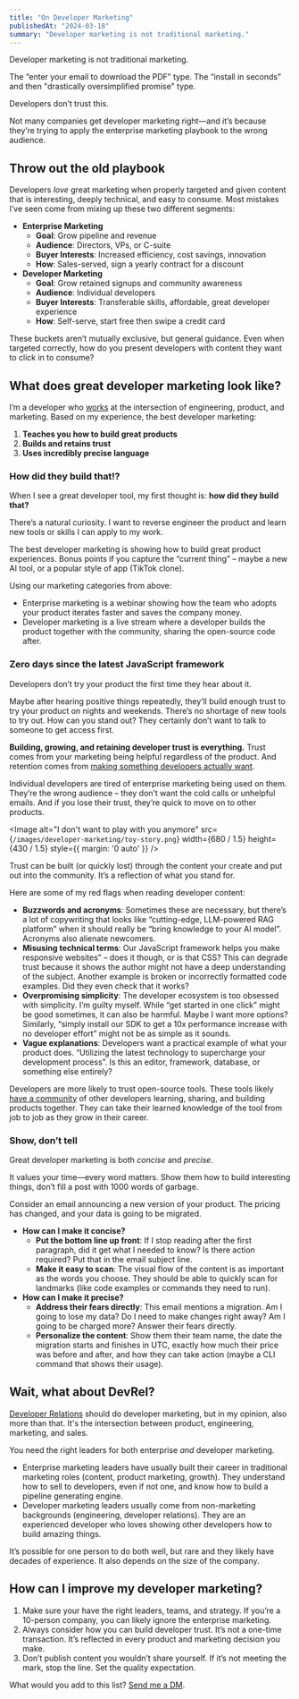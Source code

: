```yaml
---
title: "On Developer Marketing"
publishedAt: "2024-03-18"
summary: "Developer marketing is not traditional marketing."
---
```


Developer marketing is not traditional marketing.

The “enter your email to download the PDF” type. The “install in seconds” and then "drastically oversimplified promise" type.

Developers don’t trust this.

Not many companies get developer marketing right—and it’s because they’re trying to apply the enterprise marketing playbook to the wrong audience.

## Throw out the old playbook

Developers _love_ great marketing when properly targeted and given content that is interesting, deeply technical, and easy to consume. Most mistakes I’ve seen come from mixing up these two different segments:

- **Enterprise Marketing**
  - **Goal**: Grow pipeline and revenue
  - **Audience**: Directors, VPs, or C-suite
  - **Buyer Interests**: Increased efficiency, cost savings, innovation
  - **How**: Sales-served, sign a yearly contract for a discount
- **Developer Marketing**
  - **Goal**: Grow retained signups and community awareness
  - **Audience**: Individual developers
  - **Buyer Interests**: Transferable skills, affordable, great developer experience
  - **How**: Self-serve, start free then swipe a credit card

These buckets aren’t mutually exclusive, but general guidance. Even when targeted correctly, how do you present developers with content they want to click in to consume?

## What does great developer marketing look like?

I’m a developer who [works](/work) at the intersection of engineering, product, and marketing. Based on my experience, the best developer marketing:

1. **Teaches you how to build great products**
2. **Builds and retains trust**
3. **Uses incredibly precise language**

### How did they build that!?

When I see a great developer tool, my first thought is: **how did they build that?**

There’s a natural curiosity. I want to reverse engineer the product and learn new tools or skills I can apply to my work.

The best developer marketing is showing how to build great product experiences. Bonus points if you capture the “current thing” – maybe a new AI tool, or a popular style of app (TikTok clone).

<StaticTweet id="1744201046627356885" />

Using our marketing categories from above:

- Enterprise marketing is a webinar showing how the team who adopts your product iterates faster and saves the company money.
- Developer marketing is a live stream where a developer builds the product together with the community, sharing the open-source code after.

### Zero days since the latest JavaScript framework

Developers don’t try your product the first time they hear about it.

Maybe after hearing positive things repeatedly, they’ll build enough trust to try your product on nights and weekends. There’s no shortage of new tools to try out. How can you stand out? They certainly don’t want to talk to someone to get access first.

**Building, growing, and retaining developer trust is everything.** Trust comes from your marketing being helpful regardless of the product. And retention comes from [making something developers actually want](/blog/make-something-developers-want).

Individual developers are tired of enterprise marketing being used on them. They’re the wrong audience – they don’t want the cold calls or unhelpful emails. And if you lose their trust, they’re quick to move on to other products.

<Image
alt="I don't want to play with you anymore"
src={`/images/developer-marketing/toy-story.png`}
width={680 / 1.5}
height={430 / 1.5}
style={{ margin: '0 auto' }}
/>

Trust can be built (or quickly lost) through the content your create and put out into the community. It’s a reflection of what you stand for.

Here are some of my red flags when reading developer content:

- **Buzzwords and acronyms**: Sometimes these are necessary, but there’s a lot of copywriting that looks like “cutting-edge, LLM-powered RAG platform” when it should really be “bring knowledge to your AI model”. Acronyms also alienate newcomers.
- **Misusing technical terms**: Our JavaScript framework helps you make responsive websites” – does it though, or is that CSS? This can degrade trust because it shows the author might not have a deep understanding of the subject. Another example is broken or incorrectly formatted code examples. Did they even check that it works?
- **Overpromising simplicity**: The developer ecosystem is too obsessed with simplicity. I’m guilty myself. While “get started in one click” might be good sometimes, it can also be harmful. Maybe I want more options? Similarly, “simply install our SDK to get a 10x performance increase with no developer effort” might not be as simple as it sounds.
- **Vague explanations**: Developers want a practical example of what your product does. “Utilizing the latest technology to supercharge your development process”. Is this an editor, framework, database, or something else entirely?

Developers are more likely to trust open-source tools. These tools likely [have a community](https://janairis.medium.com/five-pillars-of-building-developer-communities-at-hashicorp-9c8f50198eb8) of other developers learning, sharing, and building products together. They can take their learned knowledge of the tool from job to job as they grow in their career.

### Show, don’t tell

Great developer marketing is both _concise_ and _precise_.

It values your time—every word matters. Show them how to build interesting things, don’t fill a post with 1000 words of garbage.

Consider an email announcing a new version of your product. The pricing has changed, and your data is going to be migrated.

- **How can I make it concise?**
  - **Put the bottom line up front**: If I stop reading after the first paragraph, did it get what I needed to know? Is there action required? Put that in the email subject line.
  - **Make it easy to scan**: The visual flow of the content is as important as the words you choose. They should be able to quickly scan for landmarks (like code examples or commands they need to run).
- **How can I make it precise?**
  - **Address their fears directly**: This email mentions a migration. Am I going to lose my data? Do I need to make changes right away? Am I going to be charged more? Answer their fears directly.
  - **Personalize the content**: Show them their team name, the date the migration starts and finishes in UTC, exactly how much their price was before and after, and how they can take action (maybe a CLI command that shows their usage).

## Wait, what about DevRel?

[Developer Relations](/blog/devrel-at-vercel) should do developer marketing, but in my opinion, also more than that. It's the intersection between product, engineering, marketing, and sales.

You need the right leaders for both enterprise _and_ developer marketing.

- Enterprise marketing leaders have usually built their career in traditional marketing roles (content, product marketing, growth). They understand how to sell to developers, even if not one, and know how to build a pipeline generating engine.
- Developer marketing leaders usually come from non-marketing backgrounds (engineering, developer relations). They are an experienced developer who loves showing other developers how to build amazing things.

It’s possible for one person to do both well, but rare and they likely have decades of experience. It also depends on the size of the company.

## How can I improve my developer marketing?

1. Make sure your have the right leaders, teams, and strategy. If you’re a 10-person company, you can likely ignore the enterprise marketing.
2. Always consider how you can build developer trust. It’s not a one-time transaction. It’s reflected in every product and marketing decision you make.
3. Don’t publish content you wouldn’t share yourself. If it’s not meeting the mark, stop the line. Set the quality expectation.

What would you add to this list? [Send me a DM](https://twitter.com/leeerob).
